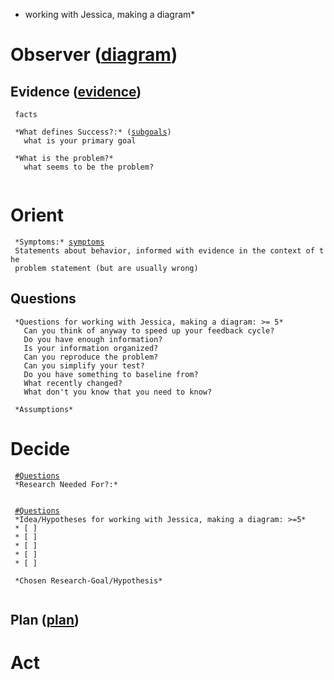 *working with Jessica, making a diagram*
= Observer ([[local:/home/scott/.vimrc/ooda.pdf|diagram]]) = 
== Evidence ([[evidence.plan|evidence]]) ==
  facts

  *What defines Success?:* ([[subgoals.plan|subgoals]])
    what is your primary goal

  *What is the problem?*
    what seems to be the problem?
  
= Orient =
  *Symptoms:* [[symptoms.plan|symptoms]]
  Statements about behavior, informed with evidence in the context of the
  problem statement (but are usually wrong)

== Questions ==
  *Questions for working with Jessica, making a diagram: >= 5*
    Can you think of anyway to speed up your feedback cycle?
    Do you have enough information?
    Is your information organized?
    Can you reproduce the problem?
    Can you simplify your test?
    Do you have something to baseline from?
    What recently changed?
    What don't you know that you need to know?
  
  *Assumptions*

= Decide =
  [[#Questions]]
  *Research Needed For?:*
    

  [[#Questions]]
  *Idea/Hypotheses for working with Jessica, making a diagram: >=5*
  * [ ] 
  * [ ] 
  * [ ] 
  * [ ] 
  * [ ] 

  *Chosen Research-Goal/Hypothesis*
    

== Plan ([[plan.plan|plan]]) ==

= Act =
  

